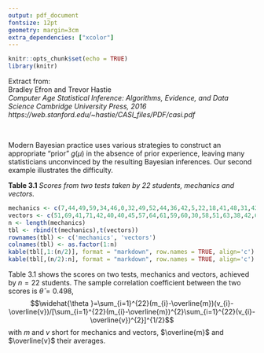 ```yaml
---
output: pdf_document
fontsize: 12pt
geometry: margin=3cm
extra_dependencies: ["xcolor"]
---
```



```r
knitr::opts_chunk$set(echo = TRUE)
library(knitr)
```


Extract from:  
Bradley Efron and Trevor Hastie  
*Computer Age Statistical Inference: Algorithms, Evidence, and Data Science  Cambridge University Press, 2016  
https://web.stanford.edu/~hastie/CASI_files/PDF/casi.pdf*

&nbsp;

Modern Bayesian practice uses various strategies to construct an appropriate “prior” $g(\mu)$ in the absence of prior experience, leaving many statisticians unconvinced by the resulting Bayesian inferences. Our second example illustrates the difficulty.


**Table 3.1** *Scores from two tests taken by 22 students, mechanics and vectors.*

```r
mechanics <- c(7,44,49,59,34,46,0,32,49,52,44,36,42,5,22,18,41,48,31,42,46,63)
vectors <- c(51,69,41,71,42,40,40,45,57,64,61,59,60,30,58,51,63,38,42,69,49,63)
n <- length(mechanics)
tbl <- rbind(t(mechanics),t(vectors))
rownames(tbl) <- c('mechanics', 'vectors')
colnames(tbl) <- as.factor(1:n)
kable(tbl[,1:(n/2)], format = "markdown", row.names = TRUE, align='c')
kable(tbl[,(n/2):n], format = "markdown", row.names = TRUE, align='c')
```


Table 3.1 shows the scores on two tests, mechanics and vectors, achieved by $n=22$ students. The sample correlation coefficient between the two scores is $\widehat{\theta}=0.498$,
$$\widehat{\theta }=\sum_{i=1}^{22}(m_{i}-\overline{m})(v_{i}-\overline{v})/[\sum_{i=1}^{22}(m_{i}-\overline{m})^{2}\sum_{i=1}^{22}(v_{i}-\overline{v})^{2}]^{1/2}$$
with $m$ and $v$ short for mechanics and vectors, $\overline{m}$ and $\overline{v}$ their averages.

